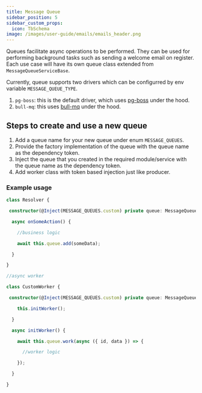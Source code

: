 ```yaml
---
title: Message Queue
sidebar_position: 5
sidebar_custom_props:
  icon: TbSchema
image: /images/user-guide/emails/emails_header.png
---
```


Queues facilitate async operations to be performed. They can be used for performing background tasks such as sending a welcome email on register.
Each use case will have its own queue class extended from `MessageQueueServiceBase`.

Currently, queue supports two drivers which can be configurred by env variable `MESSAGE_QUEUE_TYPE`.
1. `pg-boss`: this is the default driver, which uses [pg-boss](https://github.com/timgit/pg-boss) under the hood.
2. `bull-mq`: this uses [bull-mq](https://bullmq.io/) under the hood.

## Steps to create and use a new queue

1. Add a queue name for your new queue under enum `MESSAGE_QUEUES`.
2. Provide the factory implementation of the queue with the queue name as the dependency token.
3. Inject the queue that you created in the required module/service with the queue name as the dependency token.
4. Add worker class with token based injection just like producer.

### Example usage
```ts
class Resolver {

 constructor(@Inject(MESSAGE_QUEUES.custom) private queue: MessageQueueService) {}

  async onSomeAction() {

    //business logic

    await this.queue.add(someData);

  }

}

//async worker

class CustomWorker {

 constructor(@Inject(MESSAGE_QUEUES.custom) private queue: MessageQueueService) {

    this.initWorker();

  }

  async initWorker() {

    await this.queue.work(async ({ id, data }) => {

      //worker logic

    });

  }

}
```

